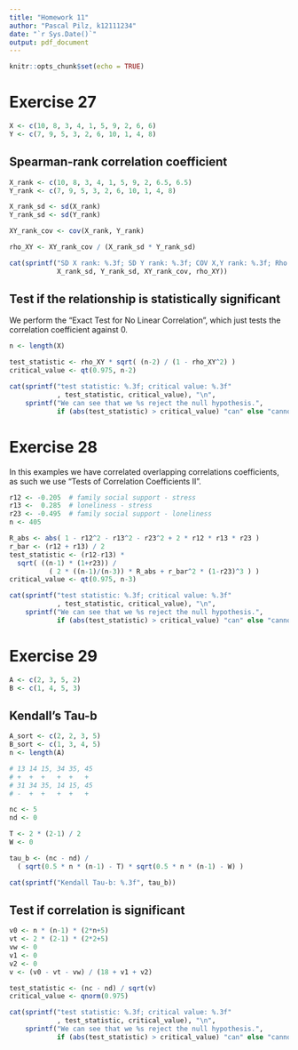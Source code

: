 ```yaml
---
title: "Homework 11"
author: "Pascal Pilz, k12111234"
date: "`r Sys.Date()`"
output: pdf_document
---
```


```r
knitr::opts_chunk$set(echo = TRUE)
```

# Exercise 27

```r
X <- c(10, 8, 3, 4, 1, 5, 9, 2, 6, 6)
Y <- c(7, 9, 5, 3, 2, 6, 10, 1, 4, 8)
```

## Spearman-rank correlation coefficient

```r
X_rank <- c(10, 8, 3, 4, 1, 5, 9, 2, 6.5, 6.5)
Y_rank <- c(7, 9, 5, 3, 2, 6, 10, 1, 4, 8)

X_rank_sd <- sd(X_rank)
Y_rank_sd <- sd(Y_rank)

XY_rank_cov <- cov(X_rank, Y_rank)

rho_XY <- XY_rank_cov / (X_rank_sd * Y_rank_sd)

cat(sprintf("SD X rank: %.3f; SD Y rank: %.3f; COV X,Y rank: %.3f; Rho X,Y: %.3f",
            X_rank_sd, Y_rank_sd, XY_rank_cov, rho_XY))
```

## Test if the relationship is statistically significant

We perform the "Exact Test for No Linear Correlation", which just tests the correlation coefficient against 0.

```r
n <- length(X)

test_statistic <- rho_XY * sqrt( (n-2) / (1 - rho_XY^2) )
critical_value <- qt(0.975, n-2)

cat(sprintf("test statistic: %.3f; critical value: %.3f"
            , test_statistic, critical_value), "\n",
    sprintf("We can see that we %s reject the null hypothesis.",
            if (abs(test_statistic) > critical_value) "can" else "cannot"))
```

\clearpage

# Exercise 28

In this examples we have correlated overlapping correlations coefficients, as such we use "Tests of Correlation Coefficients II".

```r
r12 <- -0.205  # family social support - stress
r13 <-  0.285  # loneliness - stress
r23 <- -0.495  # family social support - loneliness
n <- 405

R_abs <- abs( 1 - r12^2 - r13^2 - r23^2 + 2 * r12 * r13 * r23 )
r_bar <- (r12 + r13) / 2
test_statistic <- (r12-r13) *
  sqrt( ((n-1) * (1+r23)) /
          ( 2 * ((n-1)/(n-3)) * R_abs + r_bar^2 * (1-r23)^3 ) )
critical_value <- qt(0.975, n-3)

cat(sprintf("test statistic: %.3f; critical value: %.3f"
            , test_statistic, critical_value), "\n",
    sprintf("We can see that we %s reject the null hypothesis.",
            if (abs(test_statistic) > critical_value) "can" else "cannot"))
```

\clearpage

# Exercise 29

```r
A <- c(2, 3, 5, 2)
B <- c(1, 4, 5, 3)
```

## Kendall's Tau-b

```r
A_sort <- c(2, 2, 3, 5)
B_sort <- c(1, 3, 4, 5)
n <- length(A)

# 13 14 15, 34 35, 45
# +  +  +   +  +   +
# 31 34 35, 14 15, 45
# -  +  +   +  +   +

nc <- 5
nd <- 0

T <- 2 * (2-1) / 2
W <- 0

tau_b <- (nc - nd) /
  ( sqrt(0.5 * n * (n-1) - T) * sqrt(0.5 * n * (n-1) - W) )

cat(sprintf("Kendall Tau-b: %.3f", tau_b))
```

## Test if correlation is significant

```r
v0 <- n * (n-1) * (2*n+5)
vt <- 2 * (2-1) * (2*2+5)
vw <- 0
v1 <- 0
v2 <- 0
v <- (v0 - vt - vw) / (18 + v1 + v2)

test_statistic <- (nc - nd) / sqrt(v)
critical_value <- qnorm(0.975)

cat(sprintf("test statistic: %.3f; critical value: %.3f"
            , test_statistic, critical_value), "\n",
    sprintf("We can see that we %s reject the null hypothesis.",
            if (abs(test_statistic) > critical_value) "can" else "cannot"))
```









